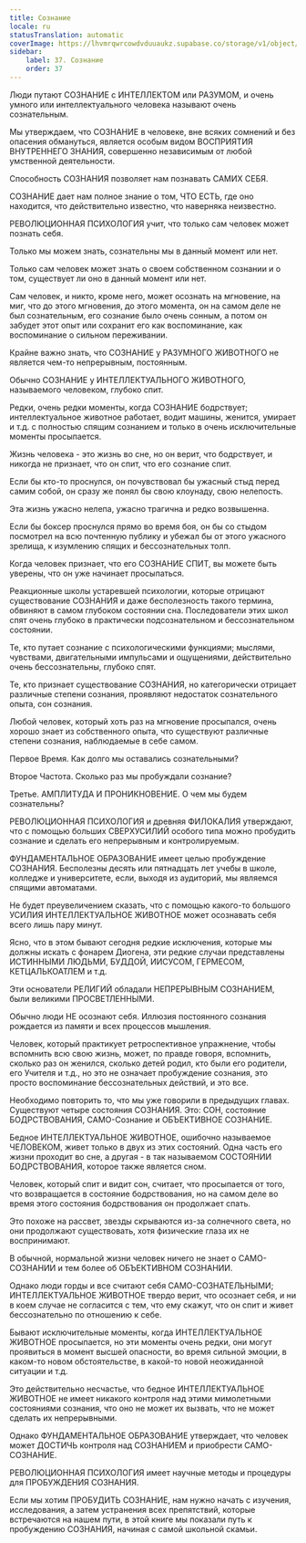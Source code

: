 ```yaml
---
title: Сознание
locale: ru
statusTranslation: automatic
coverImage: https://lhvmrqwrcowdvduuaukz.supabase.co/storage/v1/object/public/strapi-uploads/small_cover-educacion-fundamental.webp-2d51a7828a2b1309555be27f7e2a61a0.webp
sidebar:
    label: 37. Сознание
    order: 37
---
```

Люди путают СОЗНАНИЕ с ИНТЕЛЛЕКТОМ или РАЗУМОМ, и очень умного или интеллектуального человека называют очень сознательным.

Мы утверждаем, что СОЗНАНИЕ в человеке, вне всяких сомнений и без опасения обмануться, является особым видом ВОСПРИЯТИЯ ВНУТРЕННЕГО ЗНАНИЯ, совершенно независимым от любой умственной деятельности.

Способность СОЗНАНИЯ позволяет нам познавать САМИХ СЕБЯ.

СОЗНАНИЕ дает нам полное знание о том, ЧТО ЕСТЬ, где оно находится, что действительно известно, что наверняка неизвестно.

РЕВОЛЮЦИОННАЯ ПСИХОЛОГИЯ учит, что только сам человек может познать себя.

Только мы можем знать, сознательны мы в данный момент или нет.

Только сам человек может знать о своем собственном сознании и о том, существует ли оно в данный момент или нет.

Сам человек, и никто, кроме него, может осознать на мгновение, на миг, что до этого мгновения, до этого момента, он на самом деле не был сознательным, его сознание было очень сонным, а потом он забудет этот опыт или сохранит его как воспоминание, как воспоминание о сильном переживании.

Крайне важно знать, что СОЗНАНИЕ у РАЗУМНОГО ЖИВОТНОГО не является чем-то непрерывным, постоянным.

Обычно СОЗНАНИЕ у ИНТЕЛЛЕКТУАЛЬНОГО ЖИВОТНОГО, называемого человеком, глубоко спит.

Редки, очень редки моменты, когда СОЗНАНИЕ бодрствует; интеллектуальное животное работает, водит машины, женится, умирает и т.д. с полностью спящим сознанием и только в очень исключительные моменты просыпается.

Жизнь человека - это жизнь во сне, но он верит, что бодрствует, и никогда не признает, что он спит, что его сознание спит.

Если бы кто-то проснулся, он почувствовал бы ужасный стыд перед самим собой, он сразу же понял бы свою клоунаду, свою нелепость.

Эта жизнь ужасно нелепа, ужасно трагична и редко возвышенна.

Если бы боксер проснулся прямо во время боя, он бы со стыдом посмотрел на всю почтенную публику и убежал бы от этого ужасного зрелища, к изумлению спящих и бессознательных толп.

Когда человек признает, что его СОЗНАНИЕ СПИТ, вы можете быть уверены, что он уже начинает просыпаться.

Реакционные школы устаревшей психологии, которые отрицают существование СОЗНАНИЯ и даже бесполезность такого термина, обвиняют в самом глубоком состоянии сна. Последователи этих школ спят очень глубоко в практически подсознательном и бессознательном состоянии.

Те, кто путает сознание с психологическими функциями; мыслями, чувствами, двигательными импульсами и ощущениями, действительно очень бессознательны, глубоко спят.

Те, кто признает существование СОЗНАНИЯ, но категорически отрицает различные степени сознания, проявляют недостаток сознательного опыта, сон сознания.

Любой человек, который хоть раз на мгновение просыпался, очень хорошо знает из собственного опыта, что существуют различные степени сознания, наблюдаемые в себе самом.

Первое Время. Как долго мы оставались сознательными?

Второе Частота. Сколько раз мы пробуждали сознание?

Третье. АМПЛИТУДА И ПРОНИКНОВЕНИЕ. О чем мы будем сознательны?

РЕВОЛЮЦИОННАЯ ПСИХОЛОГИЯ и древняя ФИЛОКАЛИЯ утверждают, что с помощью больших СВЕРХУСИЛИЙ особого типа можно пробудить сознание и сделать его непрерывным и контролируемым.

ФУНДАМЕНТАЛЬНОЕ ОБРАЗОВАНИЕ имеет целью пробуждение СОЗНАНИЯ. Бесполезны десять или пятнадцать лет учебы в школе, колледже и университете, если, выходя из аудиторий, мы являемся спящими автоматами.

Не будет преувеличением сказать, что с помощью какого-то большого УСИЛИЯ ИНТЕЛЛЕКТУАЛЬНОЕ ЖИВОТНОЕ может осознавать себя всего лишь пару минут.

Ясно, что в этом бывают сегодня редкие исключения, которые мы должны искать с фонарем Диогена, эти редкие случаи представлены ИСТИННЫМИ ЛЮДЬМИ, БУДДОЙ, ИИСУСОМ, ГЕРМЕСОМ, КЕТЦАЛЬКОАТЛЕМ и т.д.

Эти основатели РЕЛИГИЙ обладали НЕПРЕРЫВНЫМ СОЗНАНИЕМ, были великими ПРОСВЕТЛЕННЫМИ.

Обычно люди НЕ осознают себя. Иллюзия постоянного сознания рождается из памяти и всех процессов мышления.

Человек, который практикует ретроспективное упражнение, чтобы вспомнить всю свою жизнь, может, по правде говоря, вспомнить, сколько раз он женился, сколько детей родил, кто были его родители, его Учителя и т.д., но это не означает пробуждение сознания, это просто воспоминание бессознательных действий, и это все.

Необходимо повторить то, что мы уже говорили в предыдущих главах. Существуют четыре состояния СОЗНАНИЯ. Это: СОН, состояние БОДРСТВОВАНИЯ, САМО-Сознание и ОБЪЕКТИВНОЕ СОЗНАНИЕ.

Бедное ИНТЕЛЛЕКТУАЛЬНОЕ ЖИВОТНОЕ, ошибочно называемое ЧЕЛОВЕКОМ, живет только в двух из этих состояний. Одна часть его жизни проходит во сне, а другая - в так называемом СОСТОЯНИИ БОДРСТВОВАНИЯ, которое также является сном.

Человек, который спит и видит сон, считает, что просыпается от того, что возвращается в состояние бодрствования, но на самом деле во время этого состояния бодрствования он продолжает спать.

Это похоже на рассвет, звезды скрываются из-за солнечного света, но они продолжают существовать, хотя физические глаза их не воспринимают.

В обычной, нормальной жизни человек ничего не знает о САМО-СОЗНАНИИ и тем более об ОБЪЕКТИВНОМ СОЗНАНИИ.

Однако люди горды и все считают себя САМО-СОЗНАТЕЛЬНЫМИ; ИНТЕЛЛЕКТУАЛЬНОЕ ЖИВОТНОЕ твердо верит, что осознает себя, и ни в коем случае не согласится с тем, что ему скажут, что он спит и живет бессознательно по отношению к себе.

Бывают исключительные моменты, когда ИНТЕЛЛЕКТУАЛЬНОЕ ЖИВОТНОЕ просыпается, но эти моменты очень редки, они могут проявиться в момент высшей опасности, во время сильной эмоции, в каком-то новом обстоятельстве, в какой-то новой неожиданной ситуации и т.д.

Это действительно несчастье, что бедное ИНТЕЛЛЕКТУАЛЬНОЕ ЖИВОТНОЕ не имеет никакого контроля над этими мимолетными состояниями сознания, что оно не может их вызвать, что не может сделать их непрерывными.

Однако ФУНДАМЕНТАЛЬНОЕ ОБРАЗОВАНИЕ утверждает, что человек может ДОСТИЧЬ контроля над СОЗНАНИЕМ и приобрести САМО-СОЗНАНИЕ.

РЕВОЛЮЦИОННАЯ ПСИХОЛОГИЯ имеет научные методы и процедуры для ПРОБУЖДЕНИЯ СОЗНАНИЯ.

Если мы хотим ПРОБУДИТЬ СОЗНАНИЕ, нам нужно начать с изучения, исследования, а затем устранения всех препятствий, которые встречаются на нашем пути, в этой книге мы показали путь к пробуждению СОЗНАНИЯ, начиная с самой школьной скамьи.


